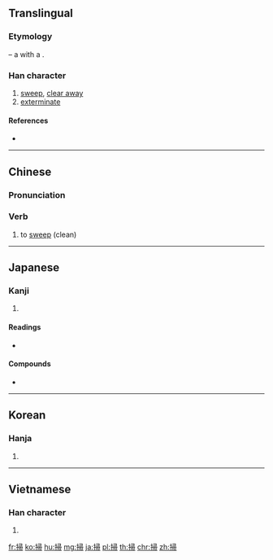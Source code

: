 {{also|扫}}
==Translingual==

===Etymology===
{{liushu|ic}} – a {{m|mul|手||hand|sc=Hani}} with a {{m|mul|帚||broomstick|sc=Hani}}.

===Han character===
{{Han char|rn=64|rad=手|as=08|sn=11|four=57027|canj=QSMB|ids=⿰扌帚}}

# [[sweep]], [[clear away]]
# [[exterminate]]

====References====
* {{Han ref|kx=0436.140|dkj=12237|dj=0785.250|hdz=31908.040|uh=6383|ud=25475|bh=B1BD|bd=45501}}

----

==Chinese==
{{zh-forms|s=扫}}

===Pronunciation===
{{zh-pron
|m=sǎo
|c=sou3,sou2
|h=pfs=so
|md=
|mn=sàu/sò
|w=
|mc=y
|oc=y
|cat=v
}}

===Verb===
{{zh-verb}}

# to [[sweep]] (clean)
#: {{zh-x|掃把|broom}}
#: {{zh-x|掃地|to sweep the floor}}

----

==Japanese==

===Kanji===
{{ja-kanji|grade=c|rs=手08}}

# {{defn|lang=ja|sort=手08}}

====Readings====
* {{ja-readings|on=[[そう]] (sō)|kun=[[はく]] (haku), [[はらう]] (harau)}}

====Compounds====
* {{m|ja|掃除||[[clean]], [[sweep]] up|tr=[[そうじ]], [[sōji]]}}

----

==Korean==

===Hanja===
{{ko-hanja|hangeul=소|eumhun=쓸 소|rv=so|mr=so|y=so}}

# {{defn|lang=ko|sort=手08}}

----

==Vietnamese==

===Han character===
{{vi-readings|rs=手08|hanviet=tảo}}

# {{defn|lang=vi|sort=手08}}

[[fr:掃]]
[[ko:掃]]
[[hu:掃]]
[[mg:掃]]
[[ja:掃]]
[[pl:掃]]
[[th:掃]]
[[chr:掃]]
[[zh:掃]]